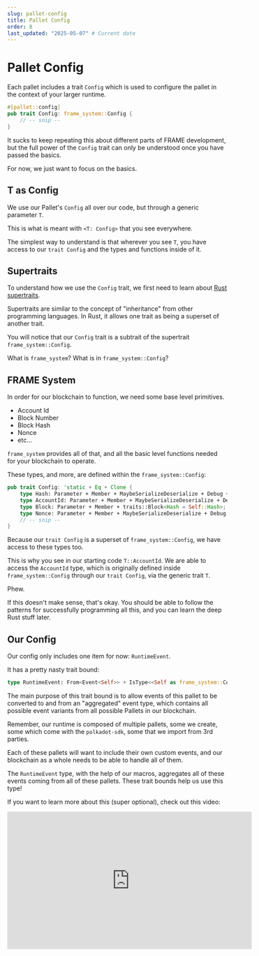 ```yaml
---
slug: pallet-config
title: Pallet Config
order: 8
last_updated: "2025-05-07" # Current date
---
```


# Pallet Config

Each pallet includes a trait `Config` which is used to configure the pallet in the context of your larger runtime.

```rust
#[pallet::config]
pub trait Config: frame_system::Config {
	// -- snip --
}
```

It sucks to keep repeating this about different parts of FRAME development, but the full power of the `Config` trait can only be understood once you have passed the basics.

For now, we just want to focus on the basics.

## T as Config

We use our Pallet's `Config` all over our code, but through a generic parameter `T`.

This is what is meant with `<T: Config>` that you see everywhere.

The simplest way to understand is that wherever you see `T`, you have access to our `trait Config` and the types and functions inside of it.

## Supertraits

To understand how we use the `Config` trait, we first need to learn about [Rust supertraits](https://doc.rust-lang.org/rust-by-example/trait/supertraits.html).

Supertraits are similar to the concept of "inheritance" from other programming languages. In Rust, it allows one trait as being a superset of another trait.

You will notice that our `Config` trait is a subtrait of the supertrait `frame_system::Config`.

What is `frame_system`? What is in `frame_system::Config`?

## FRAME System

In order for our blockchain to function, we need some base level primitives.

- Account Id
- Block Number
- Block Hash
- Nonce
- etc...

`frame_system` provides all of that, and all the basic level functions needed for your blockchain to operate.

These types, and more, are defined within the `frame_system::Config`:

```rust
pub trait Config: 'static + Eq + Clone {
	type Hash: Parameter + Member + MaybeSerializeDeserialize + Debug + MaybeDisplay + SimpleBitOps + Ord + Default + Copy + CheckEqual + sp_std::hash::Hash + AsRef<[u8]> + AsMut<[u8]> + MaxEncodedLen;
	type AccountId: Parameter + Member + MaybeSerializeDeserialize + Debug + MaybeDisplay + Ord + MaxEncodedLen;
	type Block: Parameter + Member + traits::Block<Hash = Self::Hash>;
	type Nonce: Parameter + Member + MaybeSerializeDeserialize + Debug + Default + MaybeDisplay + AtLeast32Bit + Copy + MaxEncodedLen;
	// -- snip --
}
```

Because our `trait Config` is a superset of `frame_system::Config`, we have access to these types too.

This is why you see in our starting code `T::AccountId`. We are able to access the `AccountId` type, which is originally defined inside `frame_system::Config` through our `trait Config`, via the generic trait `T`.

Phew.

If this doesn't make sense, that's okay. You should be able to follow the patterns for successfully programming all this, and you can learn the deep Rust stuff later.

## Our Config

Our config only includes one item for now: `RuntimeEvent`.

It has a pretty nasty trait bound:

```rust
type RuntimeEvent: From<Event<Self>> + IsType<<Self as frame_system::Config>::RuntimeEvent>;
```

The main purpose of this trait bound is to allow events of this pallet to be converted to and from an "aggregated" event type, which contains all possible event variants from all possible Pallets in our blockchain.

Remember, our runtime is composed of multiple pallets, some we create, some which come with the `polkadot-sdk`, some that we import from 3rd parties.

Each of these pallets will want to include their own custom events, and our blockchain as a whole needs to be able to handle all of them.

The `RuntimeEvent` type, with the help of our macros, aggregates all of these events coming from all of these pallets. These trait bounds help us use this type!

If you want to learn more about this (super optional), check out this video:

<iframe
  width="560"
  height="315"
  src="https://www.youtube.com/embed/OCBC1pMYPoc?si=hFBq42GN_q_Eo0zs"
  title="YouTube video player"
  frameborder="0"
  allow="accelerometer; autoplay; clipboard-write; encrypted-media; gyroscope; picture-in-picture; web-share"
  referrerpolicy="strict-origin-when-cross-origin"
  allowfullscreen
></iframe>
